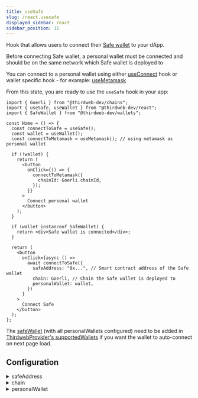 ```yaml
---
title: useSafe
slug: /react.usesafe
displayed_sidebar: react
sidebar_position: 11
---
```


Hook that allows users to connect their [Safe wallet](/wallet/safe) to your dApp.

Before connecting Safe wallet, a personal wallet must be connected and should be on the same network which Safe wallet is deployed to

You can connect to a personal wallet using either [useConnect](/react/react.useconnect) hook or wallet specific hook - for example: [useMetamask](/react/react.usemetamask)

From this state, you are ready
to use the `useSafe` hook in your app:

```tsx
import { Goerli } from "@thirdweb-dev/chains";
import { useSafe, useWallet } from "@thirdweb-dev/react";
import { SafeWallet } from "@thirdweb-dev/wallets";

const Home = () => {
  const connectToSafe = useSafe();
  const wallet = useWallet();
  const connectToMetamask = useMetamask(); // using metamask as personal wallet

  if (!wallet) {
    return (
      <button
        onClick={() => {
          connectToMetamask({
            chainId: Goerli.chainId,
          });
        }}
      >
        Connect personal wallet
      </button>
    );
  }

  if (wallet instanceof SafeWallet) {
    return <div>Safe wallet is connected</div>;
  }

  return (
    <button
      onClick={async () =>
        await connectToSafe({
          safeAddress: "0x...", // Smart contract address of the Safe wallet
          chain: Goerli, // Chain the Safe wallet is deployed to
          personalWallet: wallet,
        })
      }
    >
      Connect Safe
    </button>
  );
};
```

The [safeWallet](/react/react.safeWallet) (with all personalWallets configured) need to be added in [ThirdwebProvider's supportedWallets](/react/react.thirdwebprovider#supportedwallets-optional) if you want the wallet to auto-connect on next page load.

## Configuration

<details>
  <summary>safeAddress</summary>
  <div>

Smart contract address of the Safe wallet

</div>
</details>

<details>
  <summary>chain</summary>
  <div>

An object of type `Chain` from [@thirdweb-dev/chains](https://www.npmjs.com/package/@thirdweb-dev/chains) package.

It should be the same chain the Safe wallet is deployed to

</div>
</details>

<details>
  <summary>personalWallet</summary>
  <div>

a connected wallet instance of type `WalletInstance` from [@thirdweb-dev/react](https://www.npmjs.com/package/@thirdweb-dev/react) package

</div>
</details>
